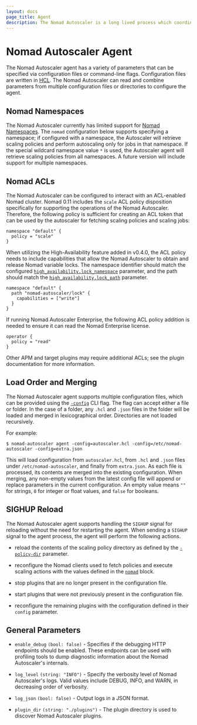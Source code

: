 ```yaml
---
layout: docs
page_title: Agent
description: The Nomad Autoscaler is a long lived process which coordinates scaling activates.
---
```


# Nomad Autoscaler Agent

The Nomad Autoscaler agent has a variety of parameters that can be specified
via configuration files or command-line flags. Configuration files are written
in [HCL][hcl_v2]. The Nomad Autoscaler can read and combine parameters from
multiple configuration files or directories to configure the agent.

## Nomad Namespaces

The Nomad Autoscaler currently has limited support for
[Nomad Namespaces][nomad_namespaces]. The `nomad` configuration below supports
specifying a namespace; if configured with a namespace, the Autoscaler will
retrieve scaling policies and perform autoscaling only for jobs in that
namespace. If the special wildcard namespace value `*` is used, the Autoscaler
agent will retrieve scaling policies from all namespaces. A future version will
include support for multiple namespaces.

## Nomad ACLs

The Nomad Autoscaler can be configured to interact with an ACL-enabled Nomad
cluster. Nomad 0.11 includes the `scale` ACL policy disposition specifically for
supporting the operations of the Nomad Autoscaler. Therefore, the
following policy is sufficient for creating an ACL token that can be used by
the autoscaler for fetching scaling policies and scaling jobs:

```hcl
namespace "default" {
  policy = "scale"
}
```

When utilizing the High-Availability feature added in v0.4.0, the ACL policy
needs to include capabilities that allow the Nomad Autoscaler to obtain and release Nomad variable
locks. The namespace identifier should match the configured
[`high_availability.lock_namespace`][autoscaler_ha_lock_namespace] parameter,
and the path should match the [`high_availability.lock_path`][autoscaler_ha_lock_path]
parameter.

```hcl
namespace "default" {
  path "nomad-autoscaler/lock" {
    capabilities = ["write"]
  }
}
```

If running Nomad Autoscaler Enterprise, the following ACL policy addition is
needed to ensure it can read the Nomad Enterprise license.

```hcl
operator {
  policy = "read"
}
```

Other APM and target plugins may require additional ACLs; see the plugin documentation for more information.

## Load Order and Merging

The Nomad Autoscaler agent supports multiple configuration files, which can be
provided using the [`-config`][autoscaler_cli_config] CLI flag. The flag can
accept either a file or folder. In the case of a folder, any `.hcl` and `.json`
files in the folder will be loaded and merged in lexicographical order. Directories
are not loaded recursively.

For example:

```shell-session
$ nomad-autoscaler agent -config=autoscaler.hcl -config=/etc/nomad-autoscaler -config=extra.json
```

This will load configuration from `autoscaler.hcl`, from `.hcl` and `.json` files
under `/etc/nomad-autoscaler`, and finally from `extra.json`. As each file is
processed, its contents are merged into the existing configuration. When merging,
any non-empty values from the latest config file will append or replace
parameters in the current configuration. An empty value means `""` for strings,
`0` for integer or float values, and `false` for booleans.

## SIGHUP Reload

The Nomad Autoscaler agent supports handling the `SIGHUP` signal for reloading without the need for
restarting the agent. When sending a `SIGHUP` signal to the agent process, the agent will perform the
following actions.

- reload the contents of the scaling policy directory as defined by the [`-policy-dir`][autoscaler_cli_policy_dir]
  parameter.

- reconfigure the Nomad clients used to fetch policies and execute scaling
  actions with the values defined in the [`nomad`][autoscaler_agent_nomad]
  block.

- stop plugins that are no longer present in the configuration file.

- start plugins that were not previously present in the configuration file.

- reconfigure the remaining plugins with the configuration defined in their
  `config` parameter.

## General Parameters

- `enable_debug` `(bool: false)` - Specifies if the debugging HTTP endpoints
  should be enabled. These endpoints can be used with profiling tools to dump
  diagnostic information about the Nomad Autoscaler's internals.

- `log_level` `(string: "INFO")` - Specify the verbosity level of Nomad
  Autoscaler's logs. Valid values include DEBUG, INFO, and WARN, in decreasing
  order of verbosity.

- `log_json` `(bool: false)` - Output logs in a JSON format.

- `plugin_dir` `(string: "./plugins")` - The plugin directory is used to
  discover Nomad Autoscaler plugins.

[hcl_v2]: https://github.com/hashicorp/hcl/tree/hcl2
[nomad_namespaces]: /nomad/tutorials/manage-clusters/namespaces
[nomad_acls]: /nomad/tutorials/access-control
[autoscaler_agent_nomad]: /nomad/tools/autoscaling/agent/nomad
[autoscaler_cli_config]: /nomad/tools/autoscaling/cli#config
[autoscaler_cli_policy_dir]: /nomad/tools/autoscaling/cli#policy-dir
[autoscaler_ha_lock_namespace]: /nomad/tools/autoscaling/agent/high_availability#lock_namespace
[autoscaler_ha_lock_path]: /nomad/tools/autoscaling/agent/high_availability#lock_path
